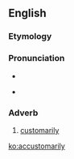 ==English==

===Etymology===
{{suffix|accustomary|ly|lang=en}}

===Pronunciation===
* {{enPR|ah-KUHS-tohm-ehr-ih-lee}}
* {{a|Aus}} {{enPR|ahk-KUHS-tom-aah-ryh-lee}}

===Adverb===
{{en-adv}}

# {{lb|en|obsolete}} [[customarily]]

[[ko:accustomarily]]